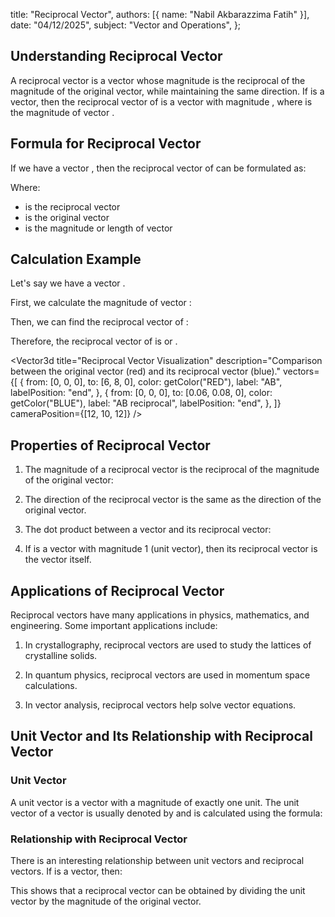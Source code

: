 
  title: "Reciprocal Vector",
  authors: [{ name: "Nabil Akbarazzima Fatih" }],
  date: "04/12/2025",
  subject: "Vector and Operations",
};

## Understanding Reciprocal Vector

A reciprocal vector is a vector whose magnitude is the reciprocal of the magnitude of the original vector, while maintaining the same direction. If <InlineMath math="\vec{v}" /> is a vector, then the reciprocal vector of <InlineMath math="\vec{v}" /> is a vector with magnitude <InlineMath math="\frac{1}{|\vec{v}|}" />, where <InlineMath math="|\vec{v}|" /> is the magnitude of vector <InlineMath math="\vec{v}" />.

## Formula for Reciprocal Vector

If we have a vector <InlineMath math="\vec{v}" />, then the reciprocal vector of <InlineMath math="\vec{v}" /> can be formulated as:

<BlockMath math="\vec{v}_{\text{reciprocal}} = \frac{1}{|\vec{v}|^2} \cdot \vec{v}" />

Where:

- <InlineMath math="\vec{v}_{\text{reciprocal}}" /> is the reciprocal vector
- <InlineMath math="\vec{v}" /> is the original vector
- <InlineMath math="|\vec{v}|" /> is the magnitude or length of vector <InlineMath math="\vec{v}" />

## Calculation Example

Let's say we have a vector <InlineMath math="\overrightarrow{AB} = 6\mathbf{i} + 8\mathbf{j}" />.

First, we calculate the magnitude of vector <InlineMath math="\overrightarrow{AB}" />:

<BlockMath math="|\overrightarrow{AB}| = \sqrt{6^2 + 8^2} = \sqrt{36 + 64} = \sqrt{100} = 10" />

Then, we can find the reciprocal vector of <InlineMath math="\overrightarrow{AB}" />:

<BlockMath math="\overrightarrow{AB}_{\text{reciprocal}} = \frac{1}{|\overrightarrow{AB}|^2} \cdot \overrightarrow{AB} = \frac{1}{10^2} \cdot (6\mathbf{i} + 8\mathbf{j}) = \frac{1}{100} (6\mathbf{i} + 8\mathbf{j})" />

Therefore, the reciprocal vector of <InlineMath math="\overrightarrow{AB}" /> is <InlineMath math="\frac{1}{100}(6\mathbf{i} + 8\mathbf{j})" /> or <InlineMath math="0.06\mathbf{i} + 0.08\mathbf{j}" />.

<Vector3d
  title="Reciprocal Vector Visualization"
  description="Comparison between the original vector (red) and its reciprocal vector (blue)."
  vectors={[
    {
      from: [0, 0, 0],
      to: [6, 8, 0],
      color: getColor("RED"),
      label: "AB",
      labelPosition: "end",
    },
    {
      from: [0, 0, 0],
      to: [0.06, 0.08, 0],
      color: getColor("BLUE"),
      label: "AB reciprocal",
      labelPosition: "end",
    },
  ]}
  cameraPosition={[12, 10, 12]}
/>

## Properties of Reciprocal Vector

1. The magnitude of a reciprocal vector is the reciprocal of the magnitude of the original vector:

   <BlockMath math="|\vec{v}_{\text{reciprocal}}| = \frac{1}{|\vec{v}|}" />

2. The direction of the reciprocal vector is the same as the direction of the original vector.

3. The dot product between a vector and its reciprocal vector:

   <BlockMath math="\vec{v} \cdot \vec{v}_{\text{reciprocal}} = 1" />

4. If <InlineMath math="\vec{v}" /> is a vector with magnitude 1 (unit vector), then its reciprocal vector is the vector itself.

## Applications of Reciprocal Vector

Reciprocal vectors have many applications in physics, mathematics, and engineering. Some important applications include:

1. In crystallography, reciprocal vectors are used to study the lattices of crystalline solids.

2. In quantum physics, reciprocal vectors are used in momentum space calculations.

3. In vector analysis, reciprocal vectors help solve vector equations.

## Unit Vector and Its Relationship with Reciprocal Vector

### Unit Vector

A unit vector is a vector with a magnitude of exactly one unit. The unit vector of a vector <InlineMath math="\vec{v}" /> is usually denoted by <InlineMath math="\hat{v}" /> and is calculated using the formula:

<BlockMath math="\hat{v} = \frac{\vec{v}}{|\vec{v}|}" />

<div className="mt-4">
  <Vector3d
    title="Comparison of Original Vector and Unit Vector"
    description="Original vector and its corresponding unit vector."
    vectors={[
      {
        from: [0, 0, 0],
        to: [6, 8, 0],
        color: getColor("GREEN"),
        label: "v",
        labelPosition: "end",
      },
      {
        from: [0, 0, 0],
        to: [0.6, 0.8, 0],
        color: getColor("VIOLET"),
        label: "v̂ (unit)",
        labelPosition: "end",
      },
    ]}
    cameraPosition={[12, 10, 12]}
  />
</div>

### Relationship with Reciprocal Vector

There is an interesting relationship between unit vectors and reciprocal vectors. If <InlineMath math="\vec{v}" /> is a vector, then:

<BlockMath math="\vec{v}_{\text{reciprocal}} = \frac{\hat{v}}{|\vec{v}|}" />

This shows that a reciprocal vector can be obtained by dividing the unit vector by the magnitude of the original vector.
